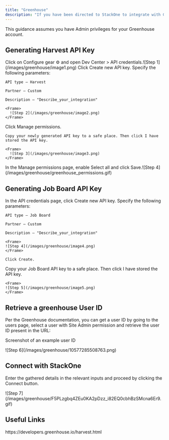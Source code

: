```yaml
---
title: "Greenhouse"
description: "If you have been directed to StackOne to integrate with Greenhouse, the following steps will help you understand the process and any necessary actions to configure successful integration."
---
```



<Warning>
  This guidance assumes you have Admin privileges for your Greenhouse account.
</Warning>


## Generating Harvest API Key

<Steps>
  <Step title="Open the Configuration Page">
    Click on Configure gear ⚙️ and open Dev Center > API credentials.
    ​
    <Frame>
      ![Step 1](/images/greenhouse/image1.png)   
    </Frame>
  </Step>
  <Step title="Create a New API Key">
    Click Create new API key. Specify the following parameters:

    API type – Harvest

    Partner – Custom

    Description – "Describe_your_integration"
    ​
    <Frame>
      ![Step 2](/images/greenhouse/image2.png) 
    </Frame>
  </Step>
  <Step title="Generate and Save the API Key">
    Click Manage permissions.

    Copy your newly generated API key to a safe place. Then click I have stored the API key.

    <Frame>
      ![Step 3](/images/greenhouse/image3.png)
    </Frame>
  </Step>
  <Step title="Enabling Permissions">
    In the Manage permissions page, enable Select all and click Save.
    ​
    <Frame>
      ![Step 4](/images/greenhouse/greenhouse_permissions.gif)
    </Frame>
  </Step>
</Steps>

## Generating Job Board API Key
<Steps> 
  <Step title="Create Job Board API Key">
    In the API credentials page, click Create new API key. Specify the following parameters:

    API type – Job Board

    Partner – Custom

    Description – "Describe_your_integration"

    <Frame>
    ![Step 4](/images/greenhouse/image4.png)
    </Frame>

    Click Create.
  </Step>
  <Step title="Save the API Key">
    Copy your Job Board API key to a safe place. Then click I have stored the API key.
  
    <Frame>
    ![Step 5](/images/greenhouse/image5.png)
    </Frame>
  </Step>
</Steps>




## Retrieve a greenhouse User ID
Per the Greenhouse documentation, you can get a user ID by going to the users page, select a user with Site Admin permission and retrieve the user ID present in the URL:

Screenshot of an example user ID

<Frame>
![Step 6](/images/greenhouse/10577285508763.png)
</Frame>

## Connect with StackOne
Enter the gathered details in the relevant inputs and proceed by clicking the Connect button.

<Frame>
![Step 7](/images/greenhouse/F5PLzgbq4ZEu0KA2pDzz_i82EQ0cbhBzSMcna6Er9.gif)
</Frame>

<IntegrationFooter />

## Useful Links
<Card title="API Reference" icon="link" href="https://developers.greenhouse.io/harvest.html">
    https://developers.greenhouse.io/harvest.html
</Card>
